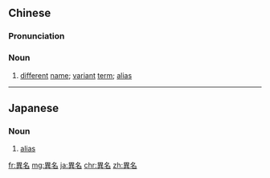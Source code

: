 {{also|异名}}
==Chinese==
{{zh-forms|s=异名}}

===Pronunciation===
{{zh-pron
|m=yìmíng
|c=ji6 ming4
|cat=n
}}

===Noun===
{{zh-noun}}

# [[different]] [[name]]; [[variant]] [[term]]; [[alias]]

----

==Japanese==
{{ja-kanjitab|い|みょう|yomi=on}}

===Noun===
{{ja-noun|いみょう|hhira=いみやう}}

# [[alias]]

[[fr:異名]]
[[mg:異名]]
[[ja:異名]]
[[chr:異名]]
[[zh:異名]]